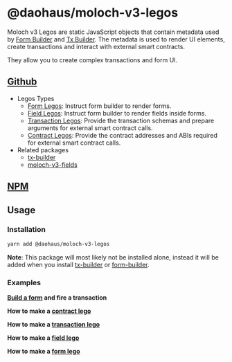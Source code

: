 # @daohaus/moloch-v3-legos

Moloch v3 Legos are static JavaScript objects that contain metadata used by [Form Builder](/sdk/react/form-builder) and [Tx Builder](/sdk/react/tx-builder). The metadata is used to render UI elements, create transactions and interact with external smart contracts.

They allow you to create complex transactions and form UI.

## [Github](https://github.com/HausDAO/monorepo/tree/develop/libs/form-builder)

- Legos Types
  - [Form Legos](https://github.com/HausDAO/monorepo/blob/develop/libs/moloch-v3-legos/src/form.ts): Instruct form builder to render forms.
  - [Field Legos](https://github.com/HausDAO/monorepo/blob/develop/libs/moloch-v3-legos/src/fields.ts): Instruct form builder to render fields inside forms.
  - [Transaction Legos](https://github.com/HausDAO/monorepo/blob/develop/libs/moloch-v3-legos/src/tx.ts): Provide the transaction schemas and prepare arguments for external smart contract calls.
  - [Contract Legos](https://github.com/HausDAO/monorepo/blob/develop/libs/moloch-v3-legos/src/contracts.ts): Provide the contract addresses and ABIs required for external smart contract calls.
- Related packages
  - [tx-builder](/sdk/react/tx-builder)
  - [moloch-v3-fields](/sdk/react/moloch-v3-fields)

## [NPM](https://www.npmjs.com/package/@daohaus/moloch-v3-legos)

## Usage

### Installation

```bash
yarn add @daohaus/moloch-v3-legos
```

**Note**: This package will most likely not be installed alone, instead it will be added when you install [tx-builder](/sdk/react/tx-builder) or [form-builder](/sdk/react/form-builder).

### Examples

**[Build a form](/quickstart/form) and fire a transaction**

**How to make a [contract lego](/sdk/react/moloch-v3-legos/contract)**

**How to make a [transaction lego](/sdk/react/moloch-v3-legos/transaction)**

**How to make a [field lego](/sdk/react/moloch-v3-legos/field)**

**How to make a [form lego](/sdk/react/moloch-v3-legos/form)**
